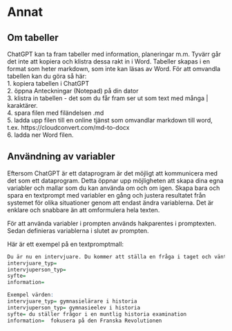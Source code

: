 # Annat {#annat}

## Om tabeller

ChatGPT kan ta fram tabeller med information, planeringar m.m. Tyvärr går det inte att kopiera och klistra dessa rakt in i Word. Tabeller skapas i en format som heter markdown, som inte kan läsas av Word. För att omvandla tabellen kan du göra så här:  
1. kopiera tabellen i ChatGPT  
2. öppna Anteckningar (Notepad) på din dator  
3. klistra in tabellen - det som du får fram ser ut som text med många | karaktärer.  
4. spara filen med filändelsen .md  
5. ladda upp filen till en online tjänst som omvandlar markdown till word, t.ex. https://cloudconvert.com/md-to-docx  
6. ladda ner Word filen.  




## Användning av variabler

Eftersom ChatGPT är ett dataprogram är det möjligt att kommunicera med det som ett dataprogram. Detta öppnar upp möjligheten att skapa dina egna variabler och mallar som du kan använda om och om igen. Skapa bara och spara en textprompt med variabler en gång och justera resultatet från systemet för olika situationer genom att endast ändra variablerna. Det är enklare och snabbare än att omformulera hela texten. 

För att använda variabler i prompten används hakparentes i promptexten. Sedan definieras variablerna i slutet av prompten.

Här är ett exempel på en textpromptmall:

```r
Du är nu en intervjuare. Du kommer att ställa en fråga i taget och vänta på mitt svar innan du ställer en annan fråga. [intervjuare_typ] är den typ av intervjuare du är, och [intervjuperson_typ] är den typ av intervjuperson jag är. Syftet med intervjun är [syfte]. Använd följande [information] som grund för dina frågor. Jag börjar intervjun med att hälsa dig med "Hej". Vänligen ställ din första fråga.  
intervjuare_typ=  
intervjuperson_typ=  
syfte=  
information=  

Exempel värden:   
intervjuare_typ= gymnasielärare i historia  
intervjuperson_typ= gymnasieelev i historia     
syfte= du ställer frågor i en muntlig historia examination  
information=  fokusera på den Franska Revolutionen  
```













